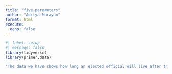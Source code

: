 ```yaml
---
title: "five-parameters"
author: "Aditya Narayan"
format: html
execute: 
  echo: false
---
```


```r
#| label: setup
#| message: false
library(tidyverse)
library(primer.data)
```

```r
"The data we have shows how long an elected official will live after they won and their gender. We are trying to answer the causal effect between males and females. There is concern that longevity for gubernatorial candidates will differ significantly from that for candidates in Senate and other state-wide elections."
```

